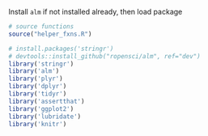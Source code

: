 Install `alm` if not installed already, then load package

```r
# source functions
source("helper_fxns.R")

# install.packages('stringr')
# devtools::install_github("ropensci/alm", ref="dev")
library('stringr')
library('alm')
library('plyr')
library('dplyr')
library('tidyr')
library('assertthat')
library('ggplot2')
library('lubridate')
library('knitr')
```
